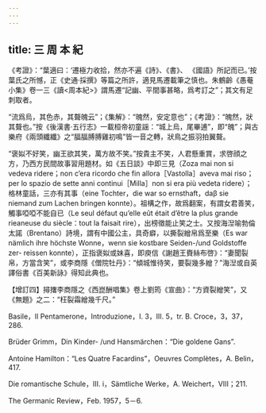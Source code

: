 ```yaml
---
---
---
```

title: 三 周 本 紀
---




《考證》：“葉適曰：‘遷極力收拾，然亦不遍《詩》、《書》、 《國語》所記而已。’按葉氏之所憾，正《史通·採撰》等篇之所許，適見馬遷載筆之慎也。朱鶴齡《愚菴小集》卷一三《讀<周本紀>》謂馬遷“記幽、平間事甚略，爲考訂之”；其文有足刺取者。

“流爲烏，其色赤，其聱魄云”；《集解》：“魄然，安定意也”；《考證》：“魄然，狀其聱也。”按《後漢書·五行志》一載桓帝初童謡：“城上烏，尾畢逋”，即“魄”；與古樂府《兩頭纖纖》之“腷腷膊膊雞初鳴”皆一音之轉，狀鳥之振羽拍翼聱。

“褒姒不好笑，幽王欲其笑，萬方故不笑。”按貴主不笑，人君懸重賞，求啓顔之方，乃西方民間故事習用題材。如《五日談》中即三見（Zoza mai non si vedeva ridere；non c’era ricordo che fin allora［Vastolla］aveva mai riso；per lo spazio de sette anni continui［Milla］non si era più vedeta ridere）；格林童話，三亦有其事（eine Tochter，die war so ernsthaft，daβ sie niemand zum Lachen bringen konnte）。祖構之作，故爲翻案，有謂女君善笑，觸事啞啞不能自已（Le seul défaut qu’elle eût était d’être la plus grande rieaneuse du siècle：tout la faisait rire），出榜徵能止笑之士。又按海湼喻勃倫太諾（Brentano）詩境，謂有中國公主，具奇癖，以撕裂繒帛爲至樂（Es war nämlich ihre höchste Wonne，wenn sie kostbare Seiden-/und Goldstoffe zer- reissen konnte），正指褒姒或妹喜，即庾信《謝趙王賚絲布啓》：“妻聞裂帛，方當含笑”，或李商隱《僧院牡丹》：“傾城惟待笑，要裂幾多繒？”海湼或自英譯俗書《百美新詠》得知此典也。

【增訂四】撏撦李商隱之《西崑酬唱集》卷上劉筠《宣曲》：“方資裂繒笑”，又《無題》之二：“枉裂霜繒幾千尺。”

Basile，Il Pentamerone，Introduzione，I. 3，III. 5，tr. B. Croce，3，37，286.

Brüder Grimm，Din Kinder- /und Hansmärchen：“Die goldene Gans”.

Antoine Hamilton：“Les Quatre Facardins”，Oeuvres Complètes，A. Belin，417.

Die romantische Schule，III. i，Sämtliche Werke，A. Weichert，VIII；211.

The Germanic Review，Feb. 1957，5－6.
